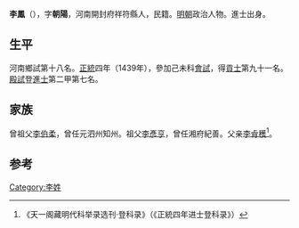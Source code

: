 {{Otheruses|other=名为李鳳的其他人物|李鳳}}
{{Otheruses|other=名为李朝阳的其他人物|李朝阳}}

'''李鳳'''（{{bd|1414年||？}}），字'''朝陽'''，河南開封府祥符縣人，民籍。[[明朝|明朝]]政治人物。進士出身。

== 生平 ==
河南鄉試第十八名。[[正统_(年号)|正統]]四年（1439年），參加己未科[[會試|會試]]，得[[貢士|貢士]]第九十一名。[[殿試|殿試]]登[[進士|進士]]第二甲第七名。

== 家族 ==
曾祖父[[李伯柔|李伯柔]]，曾任元泗州知州。祖父[[李彥亨|李彥亨]]，曾任湘府紀善。父亲[[李肻穫|李肻穫]]<ref>《天一阁藏明代科举录选刊·登科录》（《正統四年进士登科录》）</ref>。

==参考==
{{reflist}}

{{正統四年己未科殿試金榜}}

{{Authority control}}

{{DEFAULTSORT:}}
[[Category:李姓|Category:李姓]]


{{明朝人物小作品}}